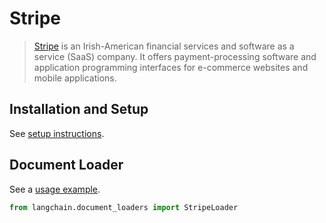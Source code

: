 # Stripe

>[Stripe](https://stripe.com/en-ca) is an Irish-American financial services and software as a service (SaaS) company. It offers payment-processing software and application programming interfaces for e-commerce websites and mobile applications.


## Installation and Setup

See [setup instructions](/docs/modules/indexes/document_loaders/examples/stripe.ipynb).

## Document Loader

See a [usage example](/docs/modules/indexes/document_loaders/examples/stripe.ipynb).

```python
from langchain.document_loaders import StripeLoader
```
